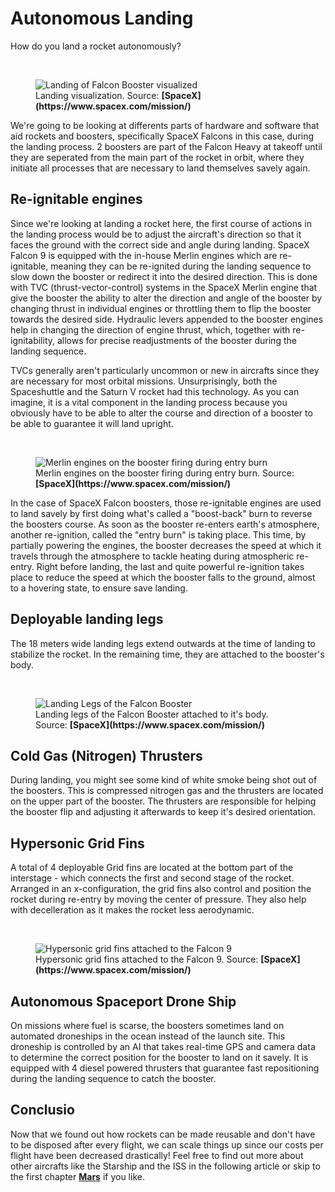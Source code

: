 
# Autonomous Landing

How do you land a rocket autonomously?

<br />
<figure>
<Image src={require(".//../../../../resources/images/landing.jpg")} alt="Landing of Falcon Booster visualized" />
<figcaption style={{ color: "rgb(156, 156, 156)", fontSize: "14px", marginTop: "2px" }}>Landing visualization. Source: <strong>[SpaceX](https://www.spacex.com/mission/)</strong></figcaption>
</figure>

We're going to be looking at differents parts of hardware and software that aid rockets and boosters, specifically SpaceX Falcons in this case, during the landing process.
2 boosters are part of the Falcon Heavy at takeoff until they are seperated from the main part of the rocket in orbit, where they initiate all processes that are necessary to land themselves savely again.


## Re-ignitable engines
Since we're looking at landing a rocket here, the first course of actions in the landing process would be to adjust the aircraft's direction so that it faces the ground with the correct side and angle during landing. SpaceX Falcon 9 is equipped with the in-house Merlin engines which are re-ignitable, meaning they can be re-ignited during the landing sequence to slow down the booster or redirect it into the desired direction. This is done with TVC (thrust-vector-control) systems in the SpaceX Merlin engine that give the booster the ability to alter the direction and angle of the booster by changing thrust in individual engines or throttling them to flip the booster towards the desired side. Hydraulic levers appended to the booster engines help in changing the direction of engine thrust, which, together with re-ignitability, allows for precise readjustments of the booster during the landing sequence.

TVCs generally aren't particularly uncommon or new in aircrafts since they are necessary for most orbital missions. Unsurprisingly, both the Spaceshuttle and the Saturn V rocket had this technology. As you can imagine, it is a vital component in the landing process because you obviously have to be able to alter the course and direction of a booster to be able to guarantee it will land upright.

<br />
<figure>
<Image src={require(".//../../../../resources/images/entryburn.png")} alt="Merlin engines on the booster firing during entry burn" />
<figcaption style={{ color: "rgb(156, 156, 156)", fontSize: "14px", marginTop: "2px" }}>Merlin engines on the booster firing during entry burn. Source: <strong>[SpaceX](https://www.spacex.com/mission/)</strong></figcaption>
</figure>

In the case of SpaceX Falcon boosters, those re-ignitable engines are used to land savely by first doing what's called a "boost-back" burn to reverse the boosters course. As soon as the booster re-enters earth's atmosphere, another re-ignition, called the "entry burn" is taking place. This time, by partially powering the engines, the booster decreases the speed at which it travels through the atmosphere to tackle heating during atmospheric re-entry. Right before landing, the last and quite powerful re-ignition takes place to reduce the speed at which the booster falls to the ground, almost to a hovering state, to ensure save landing.

## Deployable landing legs
The 18 meters wide landing legs extend outwards at the time of landing to stabilize the rocket. In the remaining time, they are attached to the booster's body.

<br />
<figure>
<Image src={require(".//../../../../resources/images/landinglegs.jpg")} alt="Landing Legs of the Falcon Booster" />
<figcaption style={{ color: "rgb(156, 156, 156)", fontSize: "14px", marginTop: "2px" }}>Landing legs of the Falcon Booster attached to it's body. Source: <strong>[SpaceX](https://www.spacex.com/mission/)</strong></figcaption>
</figure>

## Cold Gas (Nitrogen) Thrusters
During landing, you might see some kind of white smoke being shot out of the boosters. This is compressed nitrogen gas and the thrusters are located on the upper part of the booster. The thrusters are responsible for helping the booster flip and adjusting it afterwards to keep it's desired orientation.

## Hypersonic Grid Fins
A total of 4 deployable Grid fins are located at the bottom part of the interstage - which connects the first and second stage of the rocket. Arranged in an x-configuration, the grid fins also control and position the rocket during re-entry by moving the center of pressure. They also help with decelleration as it makes the rocket less aerodynamic.

<br />
<figure>
<Image src={require(".//../../../../resources/images/landingfins.png")} alt="Hypersonic grid fins attached to the Falcon 9" />
<figcaption style={{ color: "rgb(156, 156, 156)", fontSize: "14px", marginTop: "2px" }}>Hypersonic grid fins attached to the Falcon 9. Source: <strong>[SpaceX](https://www.spacex.com/mission/)</strong></figcaption>
</figure>

## Autonomous Spaceport Drone Ship
On missions where fuel is scarse, the boosters sometimes land on automated droneships in the ocean instead of the launch site. This droneship is controlled by an AI that takes real-time GPS and camera data to determine the correct position for the booster to land on it savely. It is equipped with 4 diesel powered thrusters that guarantee fast repositioning during the landing sequence to catch the booster.

## Conclusio
Now that we found out how rockets can be made reusable and don't have to be disposed after every flight, we can scale things up since our costs per flight have been decreased drastically! Feel free to find out more about other aircrafts like the Starship and the ISS in the following article or skip to the first chapter <strong>[Mars](https://www.google.com)</strong> if you like.

<Analytics />